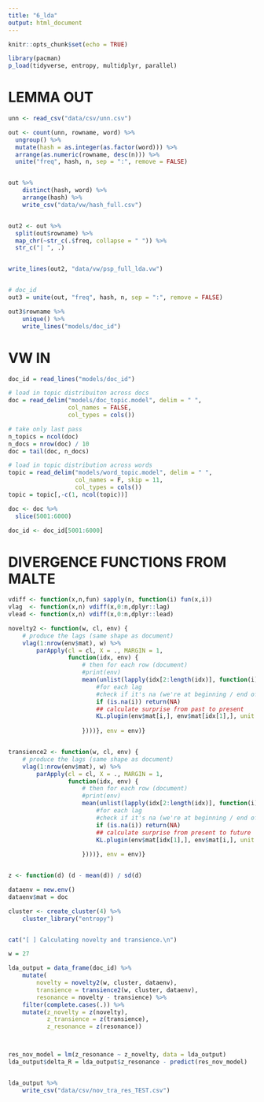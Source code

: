 ```yaml
---
title: "6_lda"
output: html_document
---
```


```r
knitr::opts_chunk$set(echo = TRUE)

library(pacman)
p_load(tidyverse, entropy, multidplyr, parallel)
```

# LEMMA OUT
```r
unn <- read_csv("data/csv/unn.csv")

out <- count(unn, rowname, word) %>%
  ungroup() %>%
  mutate(hash = as.integer(as.factor(word))) %>%
  arrange(as.numeric(rowname, desc(n))) %>%
  unite("freq", hash, n, sep = ":", remove = FALSE)


out %>%
    distinct(hash, word) %>%
    arrange(hash) %>%
    write_csv("data/vw/hash_full.csv")


out2 <- out %>%
  split(out$rowname) %>%
  map_chr(~str_c(.$freq, collapse = " ")) %>%
  str_c("| ", .)


write_lines(out2, "data/vw/psp_full_lda.vw")


# doc_id
out3 = unite(out, "freq", hash, n, sep = ":", remove = FALSE)

out3$rowname %>%
    unique() %>%
    write_lines("models/doc_id")
```


# VW IN
```r
doc_id = read_lines("models/doc_id")

# load in topic distribuiton across docs
doc = read_delim("models/doc_topic.model", delim = " ",
                 col_names = FALSE,
                 col_types = cols())

# take only last pass
n_topics = ncol(doc)
n_docs = nrow(doc) / 10
doc = tail(doc, n_docs)

# load in topic distribution across words
topic = read_delim("models/word_topic.model", delim = " ",
                   col_names = F, skip = 11,
                   col_types = cols())
topic = topic[,-c(1, ncol(topic))]

```

<smaller subset>
```r
doc <- doc %>%
  slice(5001:6000)

doc_id <- doc_id[5001:6000]
```


# DIVERGENCE FUNCTIONS FROM MALTE
```r
vdiff <- function(x,n,fun) sapply(n, function(i) fun(x,i))
vlag  <- function(x,n) vdiff(x,0:n,dplyr::lag)
vlead <- function(x,n) vdiff(x,0:n,dplyr::lead)

novelty2 <- function(w, cl, env) {
    # produce the lags (same shape as document)
    vlag(1:nrow(env$mat), w) %>%          
        parApply(cl = cl, X = ., MARGIN = 1,
                 function(idx, env) {
                     # then for each row (document)
                     #print(env)
                     mean(unlist(lapply(idx[2:length(idx)], function(i) {
                         #for each lag
                         #check if it's na (we're at beginning / end of data)
                         if (is.na(i)) return(NA)             
                         ## calculate surprise from past to present
                         KL.plugin(env$mat[i,], env$mat[idx[1],], unit = "log2")
                         
                     })))}, env = env)}


transience2 <- function(w, cl, env) {
    # produce the lags (same shape as document)
    vlag(1:nrow(env$mat), w) %>%          
        parApply(cl = cl, X = ., MARGIN = 1,
                 function(idx, env) {
                     # then for each row (document)
                     #print(env)
                     mean(unlist(lapply(idx[2:length(idx)], function(i) {
                         #for each lag
                         #check if it's na (we're at beginning / end of data)
                         if (is.na(i)) return(NA)             
                         ## calculate surprise from present to future
                         KL.plugin(env$mat[idx[1],], env$mat[i,], unit = "log2")
                         
                     })))}, env = env)}


z <- function(d) (d - mean(d)) / sd(d)

dataenv = new.env()
dataenv$mat = doc

cluster <- create_cluster(4) %>%
    cluster_library("entropy")


cat("[ ] Calculating novelty and transience.\n")

w = 27

lda_output = data_frame(doc_id) %>%
    mutate(
        novelty = novelty2(w, cluster, dataenv),
        transience = transience2(w, cluster, dataenv),
        resonance = novelty - transience) %>%
    filter(complete.cases(.)) %>%
    mutate(z_novelty = z(novelty),
           z_transience = z(transience),
           z_resonance = z(resonance))



res_nov_model = lm(z_resonance ~ z_novelty, data = lda_output)
lda_output$delta_R = lda_output$z_resonance - predict(res_nov_model)


lda_output %>%
    write_csv("data/csv/nov_tra_res_TEST.csv")

```

